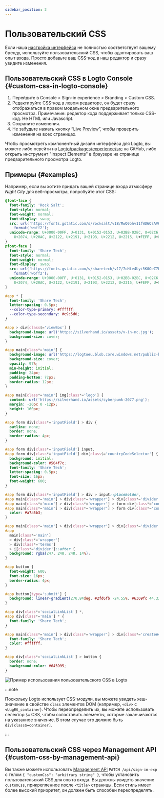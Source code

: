 ```yaml
---
sidebar_position: 2
---
```


# Пользовательский CSS

Если наша [настройка интерфейса](/customization/match-your-brand) не полностью соответствует вашему бренду, используйте пользовательский CSS, чтобы адаптировать ваш опыт входа. Просто добавьте ваш CSS-код в наш редактор и сразу увидите изменения.

## Пользовательский CSS в Logto Console \{#custom-css-in-logto-console}

1. Перейдите в <CloudLink to="/sign-in-experience/branding">Console > Sign-in experience > Branding > Custom CSS</CloudLink>.
2. Редактируйте CSS-код в левом редакторе, он будет сразу отображаться в правом модальном окне предварительного просмотра. Примечание: редактор кода поддерживает только CSS-код. Не HTML или Javascript.
3. Сохраните изменения.
4. Не забудьте нажать кнопку “[Live Preview](/customization/live-preview)”, чтобы проверить изменения на всех страницах.

Чтобы просмотреть компонентный дизайн интерфейса для Logto, вы можете либо перейти на [Logto/packages/experience/src](https://github.com/logto-io/logto/tree/master/packages/experience/src) на GitHub, либо открыть инструмент "Inspect Elements" в браузере на странице предварительного просмотра Logto.

## Примеры \{#examples}

Например, если вы хотите придать вашей странице входа атмосферу _Night City_ для веб-просмотра, попробуйте этот CSS:

```css
@font-face {
  font-family: 'Rock Salt';
  font-style: normal;
  font-weight: normal;
  font-display: swap;
  src: url('https://fonts.gstatic.com/s/rocksalt/v18/MwQ0bhv11fWD6QsAVOZrt0M6p7NGrQ.woff2')
    format('woff2');
  unicode-range: U+0000-00FF, U+0131, U+0152-0153, U+02BB-02BC, U+02C6, U+02DA, U+02DC, U+2000-206F,
    U+2074, U+20AC, U+2122, U+2191, U+2193, U+2212, U+2215, U+FEFF, U+FFFD;
}
@font-face {
  font-family: 'Share Tech';
  font-style: normal;
  font-weight: normal;
  font-display: swap;
  src: url('https://fonts.gstatic.com/s/sharetech/v17/7cHtv4Uyi5K0OeZ7bohU8H0JmBUhfrE.woff2')
    format('woff2');
  unicode-range: U+0000-00FF, U+0131, U+0152-0153, U+02BB-02BC, U+02C6, U+02DA, U+02DC, U+2000-206F,
    U+2074, U+20AC, U+2122, U+2191, U+2193, U+2212, U+2215, U+FEFF, U+FFFD;
}

#app * {
  font-family: 'Share Tech';
  letter-spacing: 0.5px;
  --color-type-primary: #ffffff;
  --color-type-secondary: #c9c5d0;
}

#app > div[class$='viewBox'] {
  background-image: url('https://silverhand.io/assets/v-in-nc.jpg');
  background-size: cover;
}

#app main[class*='main'] {
  background-image: url('https://logtoeu.blob.core.windows.net/public-blobs/g3cp4y/m-g3cp4y/2024/01/02/w9j0x57g/gentle-universe.png');
  background-size: cover;
  opacity: 97%;
  min-height: initial;
  padding: 24px;
  padding-bottom: 72px;
  border-radius: 12px;
}

#app main[class*='main'] img[class*='logo'] {
  content: url('https://silverhand.io/assets/cyberpunk-2077.png');
  margin: -20px 0 -12px;
  height: 160px;
}

#app form div[class*='inputField'] > div {
  outline: none;
  border: none;
  border-radius: 4px;
}

#app form div[class*='inputField'] input,
#app form div[class*='inputField'] div[class$='countryCodeSelector'] {
  background: initial;
  background-color: #564f7c;
  font-family: 'Share Tech';
  letter-spacing: 0.5px;
  font-size: 16px;
  font-weight: 600;
}

#app form div[class*='inputField'] > div > input::placeholder,
#app main[class*='main'] > div[class*='wrapper'] > div[class*='divider'],
#app main[class*='main'] > div[class*='wrapper'] > form div[class*='content'],
#app main[class*='main'] > div[class*='wrapper'] > form div[class*='content'] > span {
  color: #a7a5b3;
}

#app main[class*='main'] > div[class*='wrapper'] > div[class*='divider'] > i[class*='line'],
#app
  main[class*='main']
  > div[class*='wrapper']
  > div[class*='terms']
  > i[class*='divider']::after {
  background: rgba(247, 248, 248, 14%);
}

#app button {
  font-weight: 600;
  font-size: 16px;
  border-radius: 4px;
}

#app button[type='submit'] {
  background: linear-gradient(270.84deg, #2fd6fb -24.55%, #6369fc 44.33%, #a741eb 119.2%), #5d34f2;
}

#app div[class*='socialLinkList'] *,
#app div[class*='main'] * {
  font-family: 'Share Tech';
}

#app main[class*='main'] > div[class*='wrapper'] > div[class*='createAccount'] {
  font-family: 'Share Tech';
  color: #ffffff;
}

#app div[class*='socialLinkList'] > button {
  border: none;
  background-color: #645995;
}
```

![Пример использования пользовательского CSS в Logto](./assets/logto-custom-css-use-case.png)

:::note

Поскольку Logto использует CSS-модули, вы можете увидеть хеш-значение в свойстве `class` элементов DOM (например, `<div>` с `vUugRG_container`). Чтобы переопределить их, вы можете использовать селектор `$=` CSS, чтобы сопоставить элементы, которые заканчиваются на указанное значение. В этом случае это должно быть `div[class$=container]`.

:::

## Пользовательский CSS через Management API \{#custom-css-by-management-api}

Вы также можете использовать [Management API](https://openapi.logto.io/operation/operation-uploadcustomuiassets) `PATCH /api/sign-in-exp` с телом `{ "customCss": "arbitrary string" }`, чтобы установить пользовательский CSS для опыта входа. Вы должны увидеть значение `customCss`, прикрепленное после `<title>` страницы. Если стиль имеет более высокий приоритет, он должен быть способен переопределять.
